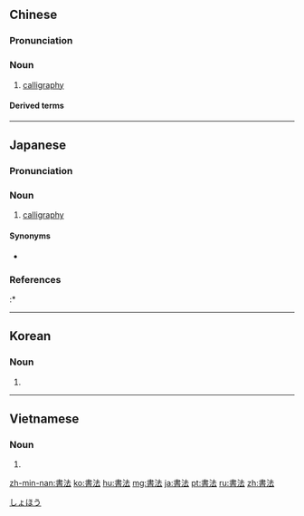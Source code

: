 {{also|书法}}
==Chinese==
{{zh-forms|s=书法}}

===Pronunciation===
{{zh-pron
|m=shūfǎ
|ma=Zh-shufa.ogg
|c=syu1 faat3
|h=pfs=sû-fap
|mn=xm,tw:su-hoat/qz:chir-hoat/qz:sir-hoat/zz:si-hoat
|w=1sr faq
|cat=n
}}

===Noun===
{{zh-noun}}

# [[calligraphy]] {{gloss|as writing, and as art}}

====Derived terms====
{{zh-der|書法家}}

{{zh-cat|Advanced|Calligraphy}}

----

==Japanese==
{{ja-kanjitab|しょ|ほう|yomi=o}}

===Pronunciation===
{{ja-pron|yomi=o|しょほう|acc=0|acc_ref=DJR|acc2=1|acc2_ref=DJR}}

===Noun===
{{ja-noun|しょほう|hhira=しょはう}}

# [[calligraphy]]

====Synonyms====
* {{ja-r|書道|しょどう}}

===References===
<references/>
:* {{R:Kojien}}

[[Category:ja:Calligraphy|しょほう]]

----

==Korean==
{{ko-hanjatab}}

===Noun===
{{ko-noun|hj|rv=|hangeul=서법}}

# {{hanja form of|서법|[[calligraphy]]}}

----

==Vietnamese==
{{vi-hantutab}}

===Noun===
{{vi-hantu}}

# {{han tu form of|thư pháp|[[calligraphy]]}}

[[zh-min-nan:書法]]
[[ko:書法]]
[[hu:書法]]
[[mg:書法]]
[[ja:書法]]
[[pt:書法]]
[[ru:書法]]
[[zh:書法]]